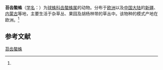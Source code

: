 {{Speciesbox
| name = 苔齿螯蛛
| status = 
| status_system = 
| image = 
| genus = Enoplognatha
| species = caricis
| authority = (Fickert, 1876)<ref name='id13035'>{{cite web| url =http://www.bioinfo.cn/db05/BjdwSpecies.php?action=view&id=13035| title =苔齿螯蛛| work =《中国动物物种编目数据库》| publisher =中国科学院微生物研究所| author =中国科学院动物研究所| accessdate =2009-04-28| deadurl =yes| archiveurl =https://web.archive.org/web/20160305014450/http://www.bioinfo.cn/db05/BjdwSpecies.php?action=view&id=13035| archivedate =2016-03-05}}</ref>
}}

'''苔齿螯蛛'''（[[学名|学名]]：{{lang|la|''Enoplognatha caricis''}}）为[[球蛛科|球蛛科]][[齿螯蛛属|齿螯蛛属]]的动物。分布于[[欧洲|欧洲]]以及[[中国大陆|中国大陆]]的[[新疆|新疆]]、[[内蒙古|内蒙古]]等地，主要生活于杂草丛、果园及胡杨林带的草丛中。该物种的模式产地在欧洲。<ref name='id13035'/>

== 参考文献 ==
{{reflist}}

{{Wikispecies|Enoplognatha caricis}}
{{Taxonbar|from=Q738252}}

[[Category:齿螯蛛属|苔齿螯蛛]]


{{蜘蛛小作品}}